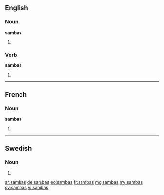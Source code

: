 ==English==

===Noun===
'''sambas'''

# {{plural of|samba}}

===Verb===
'''sambas'''

# {{en-third-person singular of|samba}}

----

==French==

===Noun===
'''sambas''' {{m}}

# {{plural of|samba|lang=fr}}

----

==Swedish==

===Noun===
{{head|sv|noun form}}

# {{sv-noun-form-indef-gen|samba}}

[[ar:sambas]]
[[de:sambas]]
[[eo:sambas]]
[[fr:sambas]]
[[mg:sambas]]
[[my:sambas]]
[[sv:sambas]]
[[vi:sambas]]